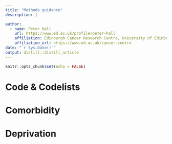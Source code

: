 ```yaml
---
title: "Methods guidance"
description: |

author:
  - name: Peter Hall 
    url: https://www.ed.ac.uk/profile/peter-hall
    affiliation: Edinburgh Cancer Research Centre, University of Edinburgh
    affiliation_url: https://www.ed.ac.uk/cancer-centre
date: "`r Sys.Date()`"
output: distill::distill_article
---
```


```r
knitr::opts_chunk$set(echo = FALSE)
```

# Code \& Codelists

# Comorbidity

# Deprivation




